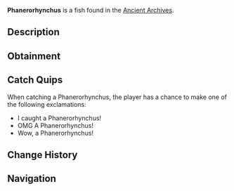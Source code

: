 {{FishInfobox
|image          = Phanerorhynchus.png
|rarity         = Rare
|sea            = First Sea
|location       = [[Ancient Archives]]
|sublocation    = 
|sources        = Fishing Rod
|radar_location = 
|xp             = 90
|weather        = 
|time           = Night
|season         = 
|bait           = Deep Coral
|base_weight    = 140
|base_value     = 450
|weight_range   = 80
|base_chance    = 3
|base_resil     = 40
}}
'''Phanerorhynchus''' is a {{Rarity|Rare}} fish found in the [[Ancient Archives]].

== Description ==
{{Description|Phanerorhynchus is an extinct, predatory fish from the Late Devonian period. Known for its elongated body and sharp, backward-curving teeth, it was a formidable predator in ancient aquatic ecosystems.|Bestiary Entry}}

== Obtainment ==
{{Description|Found in the dark waters of the Archives...|Bestiary Hint}}
{{Fish Availability|
Ancient Archives
|top_rods      = 
Leviathan's Fang Rod\82298.4\122349.25;
Trident Rod\80247.44\120014.56;
Free Spirit Rod\73400.92\109775.21;
No-Life Rod\60295.51\89499.22;
Azure Of Lagoon\58648.08\88286.57;
Great Rod of Oscar\58392.73\85161.6;
Resourceful Rod\46504.55\68863.61;
Destiny Rod\52584.13\77796.47;
Ethereal Prism Rod\58163.69\85203.4;
Seraphic Rod\58028\85238.38;
Astralhook Rod\58003.69\84944.76;
Rod Of The Forgotten Fang\55606.77\82304.89;
Challenger's Rod\55240.34\82037.28;
Rod Of The Exalted One\51555.33\76907.82;
Zeus Rod\50860.79\75695.05;
Rod Of The Depths\50480.49\74820.71;
Verdant Shear Rod\50428.17\75181.09;
Blazebringer Rod\48505.07\72189.08;
Depthseeker Rod\47310.8\71554.06;
Volcanic Rod\46170.75\69662.33;
Avalanche Rod\45505.93\68832.79;
Steady Rod\15962.55\25437.31
|recommended   = Trident Rod
}}

== Catch Quips ==
When catching a Phanerorhynchus, the player has a chance to make one of the following exclamations:
* I caught a Phanerorhynchus!
* OMG A Phanerorhynchus!
* Wow, a Phanerorhynchus!

== Change History ==
{{Change History|{{subst:Current Version}}}}

== Navigation ==
{{Fish Navbox|Ancient Archives}}